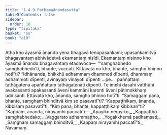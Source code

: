 ```yaml
---
title: "1.4.9 Paṭhamaānandasutta"
tableOfContents: false
sidebar:
  order: 10
type: "tipitaka"
basket: "su"
book: "a10"
---
```



<DynamicBreadcrumb />

<Division number="39" book="a10" bookNo="17" page="315">

<Paragraph number="284" book="a10">
Atha kho āyasmā ānando yena bhagavā tenupasaṅkami; upasaṅkamitvā bhagavantaṃ abhivādetvā ekamantaṃ nisīdi. Ekamantaṃ nisinno kho āyasmā ānando bhagavantaṃ etadavoca—  “‘saṃghabhedo saṃghabhedo’ti, bhante, vuccati. Kittāvatā nu kho, bhante, saṃgho bhinno hotī”ti? “Idhānanda, bhikkhū adhammaṃ dhammoti dīpenti, dhammaṃ adhammoti dīpenti, avinayaṃ vinayoti dīpenti …pe…  paññattaṃ tathāgatena apaññattaṃ tathāgatenāti dīpenti. Te imehi dasahi vatthūhi avakassanti apakassanti āveni kammāni karonti āveni pātimokkhaṃ uddisanti. Ettāvatā kho, ānanda, saṃgho bhinno hotī”ti.
</Paragraph>

<Paragraph number="285" book="a10">
“Samaggaṃ pana, bhante, saṃghaṃ bhinditvā kiṃ so pasavatī”ti? “Kappaṭṭhikaṃ, ānanda, kibbisaṃ pasavatī”ti. “Kiṃ pana, bhante, kappaṭṭhikaṃ kibbisan”ti? “Kappaṃ, ānanda, nirayamhi paccatīti—
</Paragraph>

<Paragraph number="286" type="verses" book="a10">
_Āpāyiko nerayiko,_  
_Kappaṭṭho saṃghabhedako;_  
_Vaggarato adhammaṭṭho,_  
_Yogakkhemā padhaṃsati;_  
_Saṃghaṃ samaggaṃ bhinditvā,_  
_Kappaṃ nirayamhi paccatī”ti._  


</Paragraph>
</Division>

<Paragraph number="287" type="center" book="a10">
Navamaṃ.
</Paragraph>